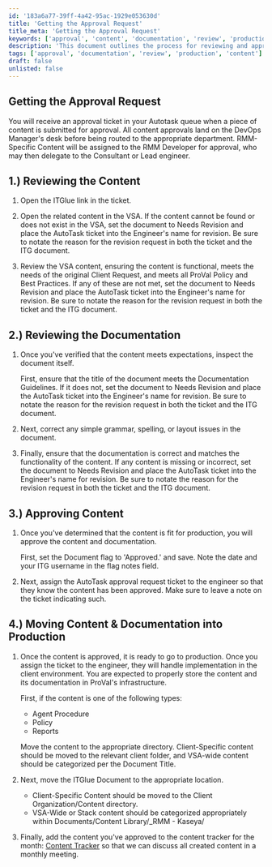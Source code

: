 ```yaml
---
id: '183a6a77-39ff-4a42-95ac-1929e053630d'
title: 'Getting the Approval Request'
title_meta: 'Getting the Approval Request'
keywords: ['approval', 'content', 'documentation', 'review', 'production']
description: 'This document outlines the process for reviewing and approving content submitted for approval in the Autotask queue. It includes steps for verifying content functionality, ensuring documentation meets guidelines, and moving approved content into production.'
tags: ['approval', 'documentation', 'review', 'production', 'content']
draft: false
unlisted: false
---
```

## Getting the Approval Request

You will receive an approval ticket in your Autotask queue when a piece of content is submitted for approval. All content approvals land on the DevOps Manager's desk before being routed to the appropriate department. RMM-Specific Content will be assigned to the RMM Developer for approval, who may then delegate to the Consultant or Lead engineer.

## 1.) Reviewing the Content

1. Open the ITGlue link in the ticket.

2. Open the related content in the VSA. If the content cannot be found or does not exist in the VSA, set the document to Needs Revision and place the AutoTask ticket into the Engineer's name for revision. Be sure to notate the reason for the revision request in both the ticket and the ITG document.

3. Review the VSA content, ensuring the content is functional, meets the needs of the original Client Request, and meets all ProVal Policy and Best Practices. If any of these are not met, set the document to Needs Revision and place the AutoTask ticket into the Engineer's name for revision. Be sure to notate the reason for the revision request in both the ticket and the ITG document.

## 2.) Reviewing the Documentation

1. Once you've verified that the content meets expectations, inspect the document itself.  
   
   First, ensure that the title of the document meets the Documentation Guidelines. If it does not, set the document to Needs Revision and place the AutoTask ticket into the Engineer's name for revision. Be sure to notate the reason for the revision request in both the ticket and the ITG document.

2. Next, correct any simple grammar, spelling, or layout issues in the document.

3. Finally, ensure that the documentation is correct and matches the functionality of the content. If any content is missing or incorrect, set the document to Needs Revision and place the AutoTask ticket into the Engineer's name for revision. Be sure to notate the reason for the revision request in both the ticket and the ITG document.

## 3.) Approving Content

1. Once you've determined that the content is fit for production, you will approve the content and documentation.  
   
   First, set the Document flag to 'Approved.' and save. Note the date and your ITG username in the flag notes field.

2. Next, assign the AutoTask approval request ticket to the engineer so that they know the content has been approved. Make sure to leave a note on the ticket indicating such.

## 4.) Moving Content & Documentation into Production

1. Once the content is approved, it is ready to go to production. Once you assign the ticket to the engineer, they will handle implementation in the client environment. You are expected to properly store the content and its documentation in ProVal's infrastructure.  
   
   First, if the content is one of the following types:
   - Agent Procedure
   - Policy
   - Reports
   
   Move the content to the appropriate directory. Client-Specific content should be moved to the relevant client folder, and VSA-wide content should be categorized per the Document Title.

2. Next, move the ITGlue Document to the appropriate location.  
   - Client-Specific Content should be moved to the Client Organization/Content directory.
   - VSA-Wide or Stack content should be categorized appropriately within Documents/Content Library/_RMM - Kaseya/

3. Finally, add the content you've approved to the content tracker for the month: [Content Tracker](https://proval.itglue.com/5078775/documents/folder/3021357) so that we can discuss all created content in a monthly meeting.











